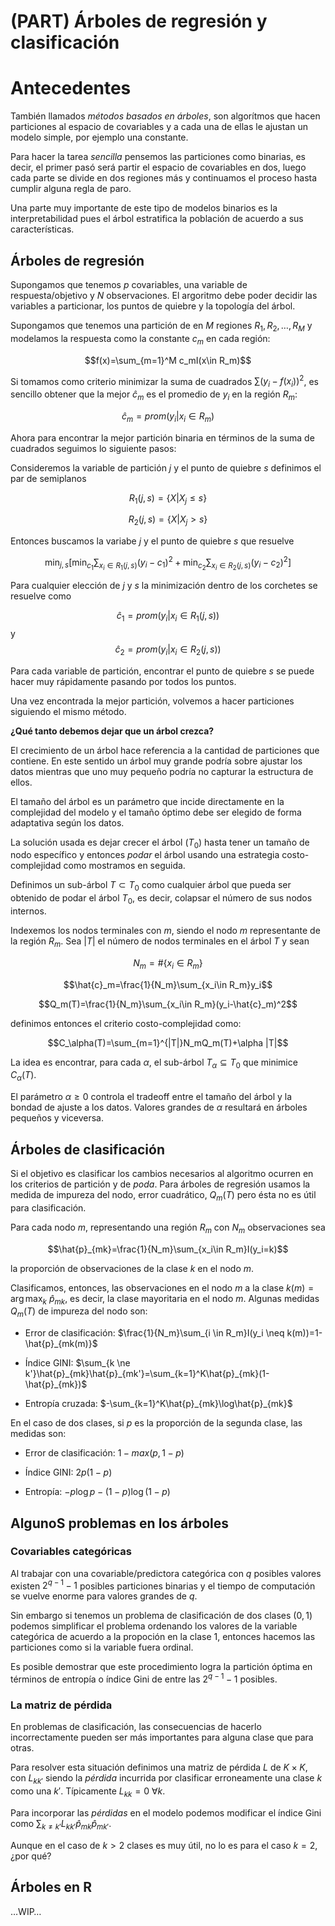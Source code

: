 # (PART) Árboles de regresión y clasificación {-}

# Antecedentes

También llamados _métodos basados en árboles_, son algorítmos que hacen particiones al espacio de covariables y a cada una de ellas le ajustan un modelo simple, por ejemplo una constante.

Para hacer la tarea _sencilla_ pensemos las particiones como binarias, es decir, el primer pasó será partir el espacio de covariables en dos, luego cada parte se divide en dos regiones más y continuamos el proceso hasta cumplir alguna regla de paro.

Una parte muy importante de este tipo de modelos binarios es la interpretabilidad pues el árbol estratifica la población de acuerdo a sus características.

## Árboles de regresión

Supongamos que tenemos $p$ covariables, una variable de respuesta/objetivo y $N$ observaciones. El argoritmo debe poder decidir las variables a particionar, los puntos de quiebre y la topología del árbol.

Supongamos que tenemos una partición de en $M$ regiones $R_1,R_2,\dots,R_M$ y modelamos la respuesta como la constante $c_m$ en cada región:

$$f(x)=\sum_{m=1}^M c_mI(x\in R_m)$$

Si tomamos como criterio minimizar la suma de cuadrados $\sum(y_i-f(x_i))^2$, es sencillo obtener que la mejor $\hat{c}_m$ es el promedio de $y_i$ en la región $R_m$:

$$\hat{c}_m=prom(y_i|x_i\in R_m)$$

Ahora para encontrar la mejor partición binaria en términos de la suma de cuadrados seguimos lo siguiente pasos:

Consideremos la variable de partición $j$ y el punto de quiebre $s$ definimos el par de semiplanos 

$$R_1(j,s)=\{X|X_j\leq s\}$$

$$R_2(j,s)=\{X|X_j >s\}$$

Entonces buscamos la variabe $j$ y el punto de quiebre $s$ que resuelve

$$\min_{j,s}[\min_{c_1}\sum_{x_i\in R_1(j,s)}(y_i-c_1)^2+\min_{c_2}\sum_{x_i\in R_2(j,s)}(y_i-c_2)^2]$$

Para cualquier elección de $j$ y $s$ la minimización dentro de los corchetes se resuelve como 

$$\hat{c}_1=prom(y_i|x_i \in R_1(j,s))$$ y $$\hat{c}_2=prom(y_i|x_i \in R_2(j,s))$$

Para cada variable de partición, encontrar el punto de quiebre $s$ se puede hacer muy rápidamente pasando por todos los puntos.

Una vez encontrada la mejor partición, volvemos a hacer particiones siguiendo el mismo método.

__¿Qué tanto debemos dejar que un árbol crezca?__ 

El crecimiento de un árbol hace referencia a la cantidad de particiones que contiene. En este sentido un árbol muy grande podría sobre ajustar los datos mientras que uno muy pequeño podría no capturar la estructura de ellos.

El tamaño del árbol es un parámetro que incide directamente en la complejidad del modelo y el tamaño óptimo debe ser elegido de forma adaptativa según los datos.

La solución usada es dejar crecer el árbol ($T_0$) hasta tener un tamaño de nodo específico y entonces _podar_ el árbol usando una estrategia costo-complejidad como mostramos en seguida.

Definimos un sub-árbol $T \subset T_0$ como cualquier árbol que pueda ser obtenido de podar el árbol $T_0$, es decir, colapsar el número de sus nodos internos.

Indexemos los nodos terminales con $m$, siendo el nodo $m$ representante de la región $R_m$. Sea $|T|$ el número de nodos terminales en el árbol $T$ y sean 

$$N_m=\#\{x_i\in R_m\}$$

$$\hat{c}_m=\frac{1}{N_m}\sum_{x_i\in R_m}y_i$$

$$Q_m(T)=\frac{1}{N_m}\sum_{x_i\in R_m}(y_i-\hat{c}_m)^2$$

definimos entonces el criterio costo-complejidad como:

$$C_\alpha(T)=\sum_{m=1}^{|T|}N_mQ_m(T)+\alpha |T|$$

La idea es encontrar, para cada $\alpha$, el sub-árbol $T_\alpha \subseteq T_0$ que minimice $C_\alpha(T)$.

El parámetro $\alpha \geq 0$ controla el tradeoff entre el tamaño del árbol y la bondad de ajuste a los datos. Valores grandes de $\alpha$ resultará en árboles pequeños y viceversa.

## Árboles de clasificación

Si el objetivo es clasificar los cambios necesarios al algoritmo ocurren en los criterios de partición y de _poda_. Para árboles de regresión usamos la medida de impureza del nodo, error cuadrático, $Q_m(T)$ pero ésta no es útil para clasificación.

Para cada nodo $m$, representando una región $R_m$ con $N_m$ observaciones sea

$$\hat{p}_{mk}=\frac{1}{N_m}\sum_{x_i\in R_m}I(y_i=k)$$

la proporción de observaciones de la clase $k$ en el nodo $m$.

Clasificamos, entonces, las observaciones en el nodo $m$ a la clase $k(m)=\arg \max_k \ \hat{p}_{mk}$, es decir, la clase mayoritaria en el nodo $m$. Algunas medidas $Q_m(T)$ de impureza del nodo son:

- Error de clasificación: $\frac{1}{N_m}\sum_{i \in R_m}I(y_i \neq k(m))=1-\hat{p}_{mk(m)}$

- Índice GINI: $\sum_{k \ne k'}\hat{p}_{mk}\hat{p}_{mk'}=\sum_{k=1}^K\hat{p}_{mk}(1-\hat{p}_{mk})$

- Entropía cruzada: $-\sum_{k=1}^K\hat{p}_{mk}\log\hat{p}_{mk}$

En el caso de dos clases, si $p$ es la proporción de la segunda clase, las medidas son:

- Error de clasificación: $1-max(p,1-p)$

- Índice GINI: $2p(1-p)$

- Entropía: $-p\log p-(1-p) \log (1-p)$

## AlgunoS problemas en los árboles

### Covariables categóricas

Al trabajar con una covariable/predictora categórica con $q$ posibles valores existen $2^{q-1}-1$ posibles particiones binarias y el tiempo de computación se vuelve enorme para valores grandes de $q$.

Sin embargo si tenemos un problema de clasificación de dos clases $(0,1)$ podemos simplificar el problema ordenando los valores de la variable categórica de acuerdo a la propoción en la clase 1, entonces hacemos las particiones como si la variable fuera ordinal.

Es posible demostrar que este procedimiento logra la partición óptima en términos de entropía o índice Gini de entre las $2^{q-1}-1$ posibles.

### La matriz de pérdida

En problemas de clasificación, las consecuencias de hacerlo incorrectamente pueden ser más importantes para alguna clase que para otras.

Para resolver esta situación definimos una matriz de pérdida $L$ de $K\times K$, con $L_{kk'}$ siendo la _pérdida_ incurrida por clasificar erroneamente una clase $k$ como una $k'$. Típicamente $L_{kk}=0\ \forall k$.

Para incorporar las _pérdidas_ en el modelo podemos modificar el índice Gini como $\sum_{k \neq k'}L_{kk'}\hat{p}_{mk}\hat{p}_{mk'}$.

Aunque en el caso de $k>2$ clases es muy útil, no lo es para el caso $k=2$, ¿por qué?

## Árboles en R

...WIP...